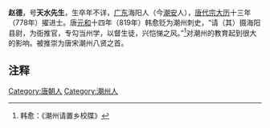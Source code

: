 '''赵德'''，号'''天水先生'''，生卒年不详，[[广东省|广东]]海阳人（今[[潮安区|潮安]]人），[[唐代宗|唐代宗]][[大历|大历]]十三年（778年）擢进士。唐[[元和_(唐朝)|元和]]十四年（819年）韩愈贬为潮州刺史，“请（其）摄海阳县尉，为衙推官，专勾当州学，以督生徒，兴恺悌之风。”<ref>韩愈：《潮州请置乡校牒》</ref>对潮州的教育起到很大的影响。被推崇为唐宋潮州八贤之首。

==注释==
{{reflist}}
{{唐朝人小作品}}
[[Category:唐朝人|Category:唐朝人]]
[[Category:潮州人|Category:潮州人]]